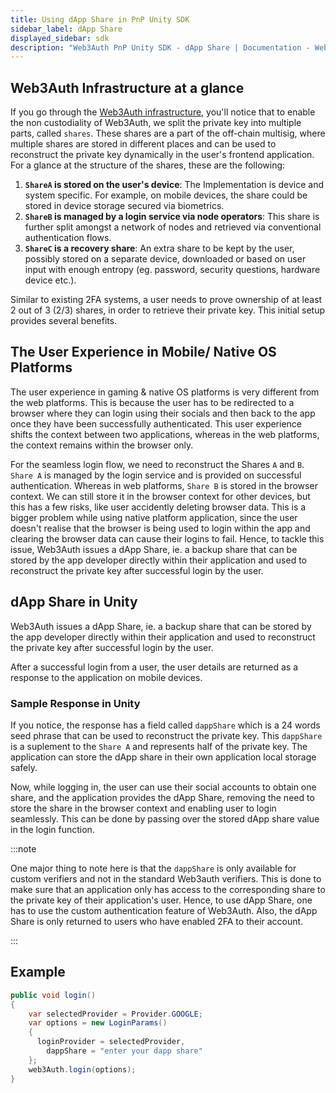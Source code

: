 ```yaml
---
title: Using dApp Share in PnP Unity SDK
sidebar_label: dApp Share
displayed_sidebar: sdk
description: "Web3Auth PnP Unity SDK - dApp Share | Documentation - Web3Auth"
---
```



## Web3Auth Infrastructure at a glance

If you go through the [Web3Auth infrastructure](/infrastructure/), you'll notice that to enable the non custodiality of Web3Auth, we split the private
key into multiple parts, called `shares`. These shares are a part of the off-chain multisig, where multiple shares are stored in different places and
can be used to reconstruct the private key dynamically in the user's frontend application. For a glance at the structure of the shares, these are the
following:

1. **`ShareA` is stored on the user's device**: The Implementation is device and system specific. For example, on mobile devices, the share could be
   stored in device storage secured via biometrics.
2. **`ShareB` is managed by a login service via node operators**: This share is further split amongst a network of nodes and retrieved via
   conventional authentication flows.
3. **`ShareC` is a recovery share**: An extra share to be kept by the user, possibly stored on a separate device, downloaded or based on user input
   with enough entropy (eg. password, security questions, hardware device etc.).

Similar to existing 2FA systems, a user needs to prove ownership of at least 2 out of 3 (2/3) shares, in order to retrieve their private key. This
initial setup provides several benefits.

## The User Experience in Mobile/ Native OS Platforms

The user experience in gaming & native OS platforms is very different from the web platforms. This is because the user has to be redirected to a
browser where they can login using their socials and then back to the app once they have been successfully authenticated. This user experience shifts
the context between two applications, whereas in the web platforms, the context remains within the browser only.

For the seamless login flow, we need to reconstruct the Shares `A` and `B`. `Share A` is managed by the login service and is provided on successful
authentication. Whereas in web platforms, `Share B` is stored in the browser context. We can still store it in the browser context for other devices,
but this has a few risks, like user accidently deleting browser data. This is a bigger problem while using native platform application, since the user
doesn't realise that the browser is being used to login within the app and clearing the browser data can cause their logins to fail. Hence, to tackle
this issue, Web3Auth issues a dApp Share, ie. a backup share that can be stored by the app developer directly within their application and used to
reconstruct the private key after successful login by the user.

## dApp Share in Unity

Web3Auth issues a dApp Share, ie. a backup share that can be stored by the app developer directly within their application and used to reconstruct the
private key after successful login by the user.

After a successful login from a user, the user details are returned as a response to the application on mobile devices.

### Sample Response in Unity

<UnityResponse />

If you notice, the response has a field called `dappShare` which is a 24 words seed phrase that can be used to reconstruct the private key. This
`dappShare` is a suplement to the `Share A` and represents half of the private key. The application can store the dApp share in their own application
local storage safely.

Now, while logging in, the user can use their social accounts to obtain one share, and the application provides the dApp Share, removing the need to
store the share in the browser context and enabling user to login seamlessly. This can be done by passing over the stored dApp share value in the
login function.

:::note

One major thing to note here is that the `dappShare` is only available for custom verifiers and not in the standard Web3auth verifiers. This is done
to make sure that an application only has access to the corresponding share to the private key of their application's user. Hence, to use dApp Share,
one has to use the custom authentication feature of Web3Auth. Also, the dApp Share is only returned to users who have enabled 2FA to their account.

:::

## Example

```cs
public void login()
{
    var selectedProvider = Provider.GOOGLE;
    var options = new LoginParams()
    {
      loginProvider = selectedProvider,
		dappShare = "enter your dapp share"
    };
    web3Auth.login(options);
}
```
